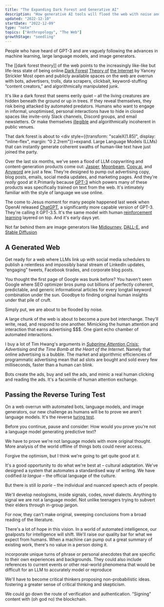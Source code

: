 ```yaml
---
title: "The Expanding Dark Forest and Generative AI"
description: "How generative AI tools will flood the web with noise and humans will learn to adapt with weird signalling"
updated: "2022-12-10"
startDate: "2022-12-09"
type: "note"
topics: ["Anthropology", "The Web"]
growthStage: "seedling"
---
```


<AssumedAudience>
  People who have heard of GPT-3 and are vaguely following the advances in
  machine learning, large language models, and image generators.
</AssumedAudience>

<Spacer size="xs" />

<IntroParagraph>

The [[dark forest theory]] of the web points to the increasingly like-like but life-less state of being online.<Footnote idName={1}>[Dark Forest](https://onezero.medium.com/the-dark-forest-theory-of-the-internet-7dc3e68a7cb1) [Theory of](https://onezero.medium.com/the-dark-forest-theory-of-the-internet-7dc3e68a7cb1) [the Internet](https://onezero.medium.com/the-dark-forest-theory-of-the-internet-7dc3e68a7cb1) by Yancey Strickler</Footnote> Most open and publicly available spaces on the web are overrun with bots, advertisers, trolls, data scrapers, clickbait, keyword-stuffing “content creators,” and algorithmically manipulated junk.

</IntroParagraph>

It's like a dark forest that seems eerily quiet – all the living creatures are hidden beneath the ground or up in trees. If they reveal themselves, they risk being attacked by automated predators. Humans who want to engage in informal, unoptimised, personal interactions have to hide in closed spaces like invite-only Slack channels, Discord groups, and email newsletters. Or make themselves [illegible](https://www.ribbonfarm.com/2010/07/26/a-big-little-idea-called-legibility/) and algorithmically incoherent in public venues.

That dark forest is about to <div style={{transform: "scaleX(1.85)", display: "inline-flex", margin: "0 2.2rem"}}>expand</div>. Large Language Models (LLMs) that can instantly generate coherent swaths of human-like text have just joined the party.

Over the last six months, we've seen a flood of LLM copywriting and content-generation products come out: [Jasper](https://www.jasper.ai/), [Moonbeam](https://www.gomoonbeam.com/), [Copy.ai](https://www.copy.ai/), and [Anyword](https://anyword.com/) are just a few. They're designed to pump out advertising copy, blog posts, emails, social media updates, and marketing pages. And they're _really_ good at it.<Footnote idName={2}>Primarily because [GPT-3](https://en.wikipedia.org/wiki/GPT-3) which powers many of these products was specifically trained on text from the web. It's intimately familiar with the style of language we use online.</Footnote>

The come to Jesus moment for many people happened last week when OpenAI released [ChatGPT](https://openai.com/blog/chatgpt/), a significantly more capable version of GPT-3. <Footnote isClosed idName={3}>They're calling it GPT-3.5. It's the same model with human [reinforcement learning](https://huggingface.co/blog/rlhf) layered on top.</Footnote> And it's early days yet.

Not far behind them are image generators like [Midjourney](), [DALL-E](), and [Stable Diffusion]()

## A Generated Web

Get ready for a web where LLMs link up with social media schedulers to publish a relentless and impossibly banal stream of LinkedIn updates, “engaging” tweets, Facebook tirades, and corporate blog posts.

You thought the first page of Google was bunk before? You haven't seen Google where SEO optimizer bros pump out billions of perfectly coherent, predictable, and generic informational articles for every longtail keyword combination under the sun. Goodbye to finding original human insights under that pile of cruft.

Simply put, we are about to be flooded by noise.

A large chunk of the web is about to become a pure bot interchange. They'll write, read, and respond to one another. Mimicking the human attention and interaction that earns advertising $$$. One giant echo chamber of automated interactions.

I buy a lot of Tim Hwang's arguments in [_Subprime Attention Crisis:_]() _Advertising and the Time Bomb at the Heart of the Internet_. Namely that online advertising is a bubble. The market and algorithmic efficiencies of programmatic advertising mean that ad slots are bought and sold every few milliseconds, faster than a human can blink.

Bots create the ads, buy and sell the ads, and mimic a real human clicking and reading the ads. It's a facsimile of human attention exchange.

## Passing the Reverse Turing Test

On a web overrun with automated bots, language models, and image generators, our new challenge as humans will be to prove we aren't language models. It's the reverse [turing test](https://en.wikipedia.org/wiki/Turing_test).

Before you continue, pause and consider: How would you prove you're not a language model generating predictive text?

<TweetEmbed tweetId="1601541418153304064" />

We have to prove we're not language models with more original thought. More analysis of the world offline of things bots could never access.

Forgive the optimism, but I think we're going to get quite good at it.

It's a good opportunity to do what we're best at – cultural adaptation. We've designed a system that automates a standardised way of writing. We have codified _la langue_ – the official language of the culture.

But there is still _la parle_ – the individual and nuanced speech acts of people.

We'll develop neologisms, inside signals, codes, novel dialects. Anything to signal we are not a language model. Not unlike teenagers trying to subvert their elders through in-group jargon.

For now, they can't make original, sweeping conclusions from a broad reading of the literature.

There's a lot of hope in this vision. In a world of automated intelligence, our goalposts for intelligence will shift. We'll raise our quality bar for what we expect from humans. When a machine can pump out a great summary of existing work, there's no value in a person doing it.

incorporate unique turns of phrase or personal anecdotes that are specific to their own experiences and backgrounds. They could also include references to current events or other real-world phenomena that would be difficult for an LLM to accurately model or reproduce

We'll have to become critical thinkers proposing non-probabilistic ideas. fostering a greater sense of critical thinking and skepticism.

We could go down the route of verification and authentication. “Signing” content with (oh god no) the blockchain.
